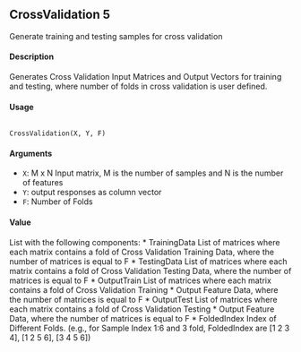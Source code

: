 ## CrossValidation 5
Generate training and testing samples for cross validation

#### Description
Generates Cross Validation Input Matrices and Output Vectors for training and testing, where number
of folds in cross validation is user defined.

#### Usage
<pre><code>
CrossValidation(X, Y, F)
</code></pre>

#### Arguments
* ``X``: M x N Input matrix, M is the number of samples and N is the number of features
* ``Y``: output responses as column vector
* ``F``: Number of Folds

#### Value
List with the following components:
* TrainingData List of matrices where each matrix contains a fold of Cross Validation Training
Data, where the number of matrices is equal to F
* TestingData List of matrices where each matrix contains a fold of Cross Validation Testing
Data, where the number of matrices is equal to F
* OutputTrain List of matrices where each matrix contains a fold of Cross Validation Training
* Output Feature Data, where the number of matrices is equal to F
* OutputTest List of matrices where each matrix contains a fold of Cross Validation Testing
* Output Feature Data, where the number of matrices is equal to F
* FoldedIndex Index of Different Folds. (e.g., for Sample Index 1:6 and 3 fold, FoldedIndex
are [1 2 3 4], [1 2 5 6], [3 4 5 6])
